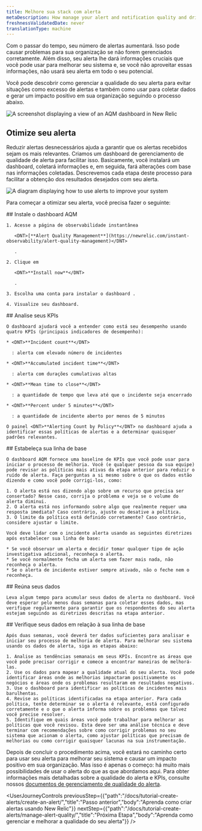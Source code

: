 ```yaml
---
title: Melhore sua stack com alerta
metaDescription: How manage your alert and notification quality and drive positive impact for your organization
freshnessValidatedDate: never
translationType: machine
---
```




Com o passar do tempo, seu número de alertas aumentará. Isso pode causar problemas para sua organização se não forem gerenciados corretamente. Além disso, seu alerta lhe dará informações cruciais que você pode usar para melhorar seu sistema e, se você não aproveitar essas informações, não usará seu alerta em todo o seu potencial.

Você pode descobrir como gerenciar a qualidade do seu alerta para evitar situações como excesso de alertas e também como usar <InlinePopover type="alerts"/>para coletar dados e gerar um impacto positivo em sua organização seguindo o processo abaixo.

<img
  title="AQM dashboard"
  alt="A screenshot displaying a view of an AQM dashboard in New Relic"
  src={AQMdash}
/>

## Otimize seu alerta

Reduzir alertas desnecessários ajuda a garantir que os alertas recebidos sejam os mais relevantes. Criamos um dashboard de gerenciamento de qualidade de alerta para facilitar isso. Basicamente, você instalará um dashboard, coletará informações e, em seguida, fará alterações com base nas informações coletadas. Descrevemos cada etapa deste processo para facilitar a obtenção dos resultados desejados com seu alerta.

<img
  title="Alert improvement flow"
  alt="A diagram displaying how to use alerts to improve your system"
  src={AQMflow}
/>

Para começar a otimizar seu alerta, você precisa fazer o seguinte:

<Steps>
  <Step>
    ## Instale o dashboard AQM

    1. Acesse a página de observabilidade instantânea

       <DNT>[**Alert Quality Management**](https://newrelic.com/instant-observability/alert-quality-management)</DNT>

       .

    2. Clique em

       <DNT>**Install now**</DNT>

       .

    3. Escolha uma conta para instalar o dashboard .

    4. Visualize seu dashboard.
  </Step>

  <Step>
    ## Analise seus KPIs

    O dashboard ajudará você a entender como está seu desempenho usando quatro KPIs (principais indicadores de desempenho):

    * <DNT>**Incident count**</DNT>

      : alerta com elevado número de incidentes

    * <DNT>**Accumulated incident time**</DNT>

      : alerta com durações cumulativas altas

    * <DNT>**Mean time to close**</DNT>

      : a quantidade de tempo que leva até que o incidente seja encerrado

    * <DNT>**Percent under 5 minutes**</DNT>

      : a quantidade de incidente aberto por menos de 5 minutos

    O painel <DNT>**Alerting Count by Policy**</DNT> no dashboard ajuda a identificar essas políticas de alertas e a determinar quaisquer padrões relevantes.
  </Step>

  <Step>
    ## Estabeleça sua linha de base

    O dashboard AQM fornece uma baseline de KPIs que você pode usar para iniciar o processo de melhoria. Você (e qualquer pessoa da sua equipe) pode revisar as políticas mais ativas da etapa anterior para reduzir o ruído de alerta. Faça perguntas a si mesmo sobre o que os dados estão dizendo e como você pode corrigi-los, como:

    1. O alerta está nos dizendo algo sobre um recurso que precisa ser consertado? Nesse caso, corrija o problema e veja se o volume do alerta diminui.
    2. O alerta está nos informando sobre algo que realmente requer uma resposta imediata? Caso contrário, ajuste ou desative a política.
    3. O limite da política está definido corretamente? Caso contrário, considere ajustar o limite.

    Você deve lidar com o incidente alerta usando as seguintes diretrizes após estabelecer sua linha de base:

    * Se você observar um alerta e decidir tomar qualquer tipo de ação investigativa adicional, reconheça o alerta.
    * Se você normalmente fecha um alerta sem fazer mais nada, não reconheça o alerta.
    * Se o alerta de incidente estiver sempre ativado, não o feche nem o reconheça.
  </Step>

  <Step>
    ## Reúna seus dados

    Leva algum tempo para acumular seus dados de alerta no dashboard. Você deve esperar pelo menos duas semanas para coletar esses dados, mas verifique regularmente para garantir que os respondentes do seu alerta estejam seguindo as diretrizes descritas na etapa anterior.
  </Step>

  <Step>
    ## Verifique seus dados em relação à sua linha de base

    Após duas semanas, você deverá ter dados suficientes para analisar e iniciar seu processo de melhoria de alerta. Para melhorar seu sistema usando os dados de alerta, siga as etapas abaixo:

    1. Analise as tendências semanais em seus KPIs. Encontre as áreas que você pode precisar corrigir e comece a encontrar maneiras de melhorá-las.
    2. Use os dados para mapear a qualidade atual do seu alerta. Você pode identificar áreas onde as melhorias impactaram positivamente os negócios e áreas onde os problemas resultaram em resultados negativos.
    3. Use o dashboard para identificar as políticas de incidentes mais barulhentas.
    4. Revise as políticas identificadas na etapa anterior. Para cada política, tente determinar se o alerta é relevante, está configurado corretamente e o que o alerta informa sobre os problemas que talvez você precise resolver.
    5. Identifique em quais áreas você pode trabalhar para melhorar as políticas que você revisou. Esta deve ser uma análise técnica e deve terminar com recomendações sobre como corrigir problemas no seu sistema que acionam o alerta, como ajustar políticas que precisam de melhorias ou como corrigir quaisquer lacunas na sua instrumentação.
  </Step>
</Steps>

Depois de concluir o procedimento acima, você estará no caminho certo para usar seu alerta para melhorar seu sistema e causar um impacto positivo em sua organização. Mas isso é apenas o começo: há muito mais possibilidades de usar o alerta do que as que abordamos aqui. Para obter informações mais detalhadas sobre a qualidade do alerta e KPIs, consulte nossos [documentos de gerenciamento de qualidade do alerta](/docs/new-relic-solutions/observability-maturity/uptime-performance-reliability/alert-quality-management-guide/#perform-enablement-one).

<UserJourneyControls
  previousStep={{"path":"/docs/tutorial-create-alerts/create-an-alert/","title":"Passo anterior","body":"Aprenda como criar alertas usando New Relic"}}
  nextStep={{"path":"/docs/tutorial-create-alerts/manage-alert-quality/","title":"Próxima Etapa","body":"Aprenda como gerenciar e melhorar a qualidade do seu alerta"}}
/>